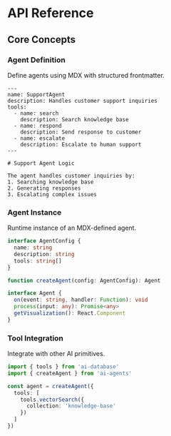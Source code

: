 # API Reference

## Core Concepts

### Agent Definition
Define agents using MDX with structured frontmatter.

```mdx
---
name: SupportAgent
description: Handles customer support inquiries
tools:
  - name: search
    description: Search knowledge base
  - name: respond
    description: Send response to customer
  - name: escalate
    description: Escalate to human support
---

# Support Agent Logic

The agent handles customer inquiries by:
1. Searching knowledge base
2. Generating responses
3. Escalating complex issues
```

### Agent Instance
Runtime instance of an MDX-defined agent.

```typescript
interface AgentConfig {
  name: string
  description: string
  tools: string[]
}

function createAgent(config: AgentConfig): Agent

interface Agent {
  on(event: string, handler: Function): void
  process(input: any): Promise<any>
  getVisualization(): React.Component
}
```

### Tool Integration
Integrate with other AI primitives.

```typescript
import { tools } from 'ai-database'
import { createAgent } from 'ai-agents'

const agent = createAgent({
  tools: [
    tools.vectorSearch({
      collection: 'knowledge-base'
    })
  ]
})
```
